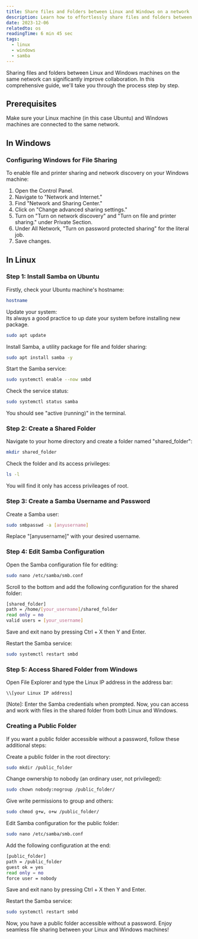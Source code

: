 ```yaml
---
title: Share files and Folders between Linux and Windows on a network
description: Learn how to effortlessly share files and folders between Linux and Windows machines using Samba.
date: 2023-12-06
relatedto: os
readingTime: 6 min 45 sec
tags:
  - linux
  - windows
  - samba
---
```

Sharing files and folders between Linux and Windows machines on the same network can significantly improve collaboration. In this comprehensive guide, we'll take you through the process step by step.

## Prerequisites

Make sure your Linux machine (in this case Ubuntu) and Windows machines are connected to the same network.

## In Windows
### Configuring Windows for File Sharing

To enable file and printer sharing and network discovery on your Windows machine:

1. Open the Control Panel.
2. Navigate to "Network and Internet."
3. Find "Network and Sharing Center."
4. Click on "Change advanced sharing settings."
5. Turn on "Turn on network discovery" and "Turn on file and printer sharing." under Private Section.
6. Under All Network, "Turn on password protected sharing" for the literal job. 
7. Save changes.

## In Linux
### Step 1: Install Samba on Ubuntu

Firstly, check your Ubuntu machine's hostname:

```bash
hostname
```

Update your system:  
Its always a good practice to up date your system before installing new package.
```bash
sudo apt update
```

Install Samba, a utility package for file and folder sharing:

```bash
sudo apt install samba -y
```

Start the Samba service:

```bash
sudo systemctl enable --now smbd
```

Check the service status:

```bash
sudo systemctl status samba
```

You should see "active (running)" in the terminal.

### Step 2: Create a Shared Folder

Navigate to your home directory and create a folder named "shared_folder":

```bash
mkdir shared_folder
```

Check the folder and its access privileges:

```bash
ls -l
```  
You will find it only has access privileages of root.

### Step 3: Create a Samba Username and Password

Create a Samba user:

```bash
sudo smbpasswd -a [anyusername]
```

Replace "[anyusername]" with your desired username.

### Step 4: Edit Samba Configuration

Open the Samba configuration file for editing:

```bash
sudo nano /etc/samba/smb.conf
```

Scroll to the bottom and add the following configuration for the shared folder:

```bash
[shared_folder]
path = /home/[your_username]/shared_folder
read only = no
valid users = [your_username]
```

Save and exit nano by pressing Ctrl + X then Y and Enter.

Restart the Samba service:

```bash
sudo systemctl restart smbd
```

### Step 5: Access Shared Folder from Windows

Open File Explorer and type the Linux IP address in the address bar:

```
\\[your Linux IP address]
```

[Note]: Enter the Samba credentials when prompted. Now, you can access and work with files in the shared folder from both Linux and Windows.

### Creating a Public Folder

If you want a public folder accessible without a password, follow these additional steps:

Create a public folder in the root directory:

```bash
sudo mkdir /public_folder
```

Change ownership to nobody (an ordinary user, not privileged):

```bash
sudo chown nobody:nogroup /public_folder/
```

Give write permissions to group and others:

```bash
sudo chmod g+w, o+w /public_folder/
```

Edit Samba configuration for the public folder:

```bash
sudo nano /etc/samba/smb.conf
```

Add the following configuration at the end:

```bash
[public_folder]
path = /public_folder
guest ok = yes
read only = no
force user = nobody
```

Save and exit nano by pressing Ctrl + X then Y and Enter.

Restart the Samba service:

```bash
sudo systemctl restart smbd
```

Now, you have a public folder accessible without a password. Enjoy seamless file sharing between your Linux and Windows machines!
































